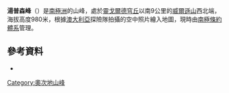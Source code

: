 {{coord|69|25|S|157|40|E|display=title}}

'''湯普森峰'''（{{lang-en|Thompson Peak}}）是[[南極洲|南極洲]]的山峰，處於[[靈戈爾德穹丘|靈戈爾德穹丘]]以南9公里的[[威爾遜山|威爾遜山]]西北端，海拔高度980米，根據[[澳大利亞|澳大利亞]]探險隊拍攝的空中照片繪入地圖，現時由[[南極條約體系|南極條約體系]]管理。

==參考資料==
*{{usgs-gazetteer|id=15213|name=Thompson Peak}}

{{DEFAULTSORT:Thompson Peak}}
[[Category:奧次地山峰|Category:奧次地山峰]]


{{OatesLand-geo-stub}}